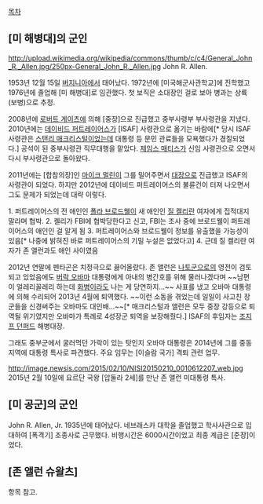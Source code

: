 [[목차]]
== [미 해병대]의 군인 ==
http://upload.wikimedia.org/wikipedia/commons/thumb/c/c4/General_John_R._Allen.jpg/250px-General_John_R._Allen.jpg
John R. Allen.

1953년 12월 15일 [[버지니아]]에서 태어났다. 1972년에 [미국해군사관학교]에 진학했고 1976년에 졸업해 [미 해병대]로 임관했다. 첫 보직은 소대장인 걸로 보아 병과는 상륙(보병)으로 추정.

2008년에 [[로버트 게이츠]]에 의해 [중장]으로 진급했고 중부사령부 부사령관을 지냈다. 2010년에는 [[데이비드 퍼트레이어스]]가 [ISAF] 사령관으로 옮기는 바람에[* 당시 ISAF 사령관은 [[스탠리 매크리스털]]이었는데 대통령 등 문민 관료들을 모욕했다가 경질되었다.] 공석이 된 중부사령관 직무대행을 맡았다. [[제임스 매티스]]가 신임 사령관으로 오면서 다시 부사령관으로 돌아왔다.

2011년에는 [합참의장]인 [[마이크 멀린]]이 그를 밀어주면서 [[대장(계급)|대장]]으로 진급했고 ISAF의 사령관이 되었다. 하지만 2012년에 데이비드 퍼트레이어스의 불륜건이 터져 나오면서 그도 문제가 되었는데 대략 이렇다.

1. 퍼트레이어스의 전 애인인 [[폴라 브로드웰]]이 새 애인인 [[질 켈리]]란 여자에게 집적대지 말라며 협박.
2. 켈리가 FBI에 협박당한다고 신고, FBI는 조사 중에 브로드웰이 퍼트레이어스의 애인인 걸 알게 됨
3. 퍼트레이어스와 브로드웰이 정보를 유출했을 가능성이 있음[* 나중에 밝혀진 바로 퍼트레이어스의 기밀 누설은 없었다고]
4. 근데 질 켈리란 여자가 존 앨런과도 애인 사이였음

2012년 연말에 펜타곤은 치정극으로 끓어올랐다. 존 앨런은 [[나토군]]으로의 영전이 검토되고 있었음에도 [[버락 오바마]] 대통령에게 아내의 병간호를 위해 물러나겠다며 ~~남편이 얼레리꼴레리 하는데 [[화병]]이라도 나는 게 당연하지...~~ 사표를 냈고 오바마 대통령에 의해 수리되어 2013년 4월에 퇴역했다. ~~이런 소동을 겪었는데 일일이 사고친 장군들을 신경써주는 오바마도 대인배...~~[* 매크리스털과 앨런은 모두 중장 강등으로 퇴역될 위기였지만 오바마가 특례로 4성장군 퇴역을 보장해줬다.] ISAF의 후임자는 [[조지프 던퍼드]] 해병대장.

그래도 중부군에서 굴러먹던 가락이 있는 탓인지 오바마 대통령은 2014년에 그를 중동 지역에 대통령 특사로 파견했다. 주요 임무는 [이슬람 국가] 격퇴 관련 업무.

http://image.newsis.com/2015/02/10/NISI20150210_0010612207_web.jpg
2015년 2월 10일에 요르단 국왕 [압둘라 2세]를 만난 존 앨런 미대통령 특사.
== [미 공군]의 군인 ==
John R. Allen, Jr. 1935년에 태어났다. 네브래스카 대학을 졸업했고 학사사관으로 입대하여 [폭격기] 조종사로 근무했다. 비행시간은 6000시간이었고 최종 계급은 [준장]이었다.
== [존 앨런 슈왈츠] ==
항목 참고.
